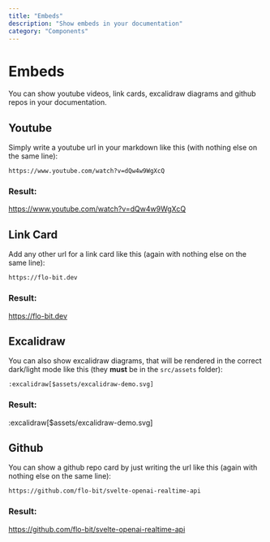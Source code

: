 ```yaml
---
title: "Embeds"
description: "Show embeds in your documentation"
category: "Components"
---
```


# Embeds

You can show youtube videos, link cards, excalidraw diagrams and github repos in your documentation.

## Youtube

Simply write a youtube url in your markdown like this (with nothing else on the same line):

```mdx
https://www.youtube.com/watch?v=dQw4w9WgXcQ
```

### Result:

https://www.youtube.com/watch?v=dQw4w9WgXcQ

## Link Card

Add any other url for a link card like this (again with nothing else on the same line):

```mdx
https://flo-bit.dev
```

### Result:

https://flo-bit.dev

## Excalidraw

You can also show excalidraw diagrams, that will be rendered in the correct dark/light mode like this
(they **must** be in the `src/assets` folder):

```mdx
:excalidraw[$assets/excalidraw-demo.svg]
```

### Result:

:excalidraw[$assets/excalidraw-demo.svg]

## Github

You can show a github repo card by just writing the url like this (again with nothing else on the same line):

```mdx
https://github.com/flo-bit/svelte-openai-realtime-api
```

### Result:

https://github.com/flo-bit/svelte-openai-realtime-api
